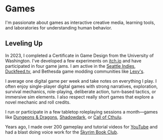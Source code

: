 

# Games

I'm passionate about games as interactive creative media, learning tools, and
laboratories for understanding human behavior.

## Leveling Up

In 2023, I completed a Certificate in Game Design from the University of
Washington. I've developed a few experiments on
[itch.io](https://charmedsatyr.itch.io) and have participated in four game jams.
I am active in the [Seattle Indies](https://www.seattleindies.org/),
[Duckfeed.tv](https://duckfeed.tv), and Bethesda game modding communities like
[Lexy's](https://lexyslotd.com).

I average one digital game per week and take notes on everything I play. I often
enjoy single-player digital games with strong narratives, exploration, survival
mechanics, role-playing, deliberate action, turn-based tactics, or immersive sim
elements. I also respect really short games that explore a novel mechanic and
roll credits.

I run or participate in a few tabletop roleplaying sessions a month—games like
[Dungeons & Dragons](https://www.dndbeyond.com),
[Shadowdark](https://www.thearcanelibrary.com/pages/shadowdark), or
[Call of Cthulu](https://www.chaosium.com/call-of-cthulhu-rpg/).

Years ago, I made over 200 gameplay and tutorial videos for
[YouTube](https://www.youtube.com/user/wenwrendogaming) and had a blast doing
voice work for the
[Skyrim Book Club](https://www.youtube.com/watch?v=8Nckf8AeBig&t=31s).

<RecentlyPlayed />
